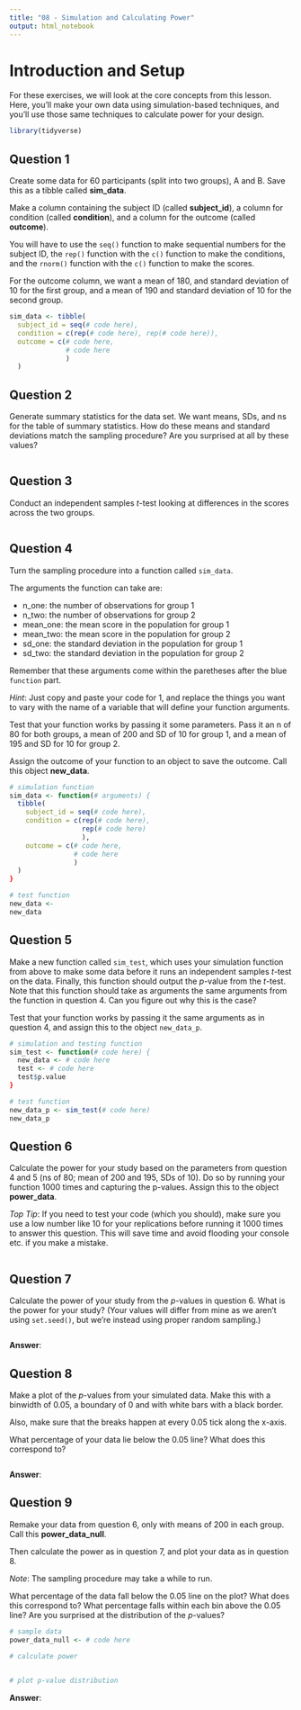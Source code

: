 ---
title: "08 - Simulation and Calculating Power"
output: html_notebook
---

# Introduction and Setup

For these exercises, we will look at the core concepts from this lesson. Here, you'll make your own data using simulation-based techniques, and you'll use those same techniques to calculate power for your design.

```{r 8_exercise_libraries, message=FALSE}
library(tidyverse)
```

## Question 1

Create some data for 60 participants (split into two groups), A and B. Save this as a tibble called **sim_data**. 

Make a column containing the subject ID (called **subject_id**), a column for condition (called **condition**), and a column for the outcome (called **outcome**). 

You will have to use the `seq()` function to make sequential numbers for the subject ID, the `rep()` function with the `c()` function to make the conditions, and the `rnorm()` function with the `c()` function to make the scores.

For the outcome column, we want a mean of 180, and standard deviation of 10 for the first group, and a mean of 190 and standard deviation of 10 for the second group.

```{r 8_question_one}
sim_data <- tibble(
  subject_id = seq(# code here),
  condition = c(rep(# code here), rep(# code here)),
  outcome = c(# code here, 
              # code here
              )
  )
```

## Question 2

Generate summary statistics for the data set. We want means, SDs, and ns for the table of summary statistics. How do these means and standard deviations match the sampling procedure? Are you surprised at all by these values?

```{r 8_question_two_a}

```

## Question 3

Conduct an independent samples *t*-test looking at differences in the scores across the two groups.

```{r 7_question_three}

```

## Question 4

Turn the sampling procedure into a function called `sim_data`. 

The arguments the function can take are:

- n_one: the number of observations for group 1
- n_two: the number of observations for group 2
- mean_one: the mean score in the population for group 1
- mean_two: the mean score in the population for group 2
- sd_one: the standard deviation in the population for group 1
- sd_two: the standard deviation in the population for group 2

Remember that these arguments come within the paretheses after the blue `function` part. 

*Hint*: Just copy and paste your code for 1, and replace the things you want to vary with the name of a variable that will define your function arguments.

Test that your function works by passing it some parameters. Pass it an n of 80 for both groups, a mean of 200 and SD of 10 for group 1, and a mean of 195 and SD for 10 for group 2. 

Assign the outcome of your function to an object to save the outcome. Call this object **new_data**.

```{r 8_question_four}
# simulation function
sim_data <- function(# arguments) {
  tibble(
    subject_id = seq(# code here),
    condition = c(rep(# code here), 
                  rep(# code here)
                  ),
    outcome = c(# code here, 
                # code here
                )
  )
}

# test function
new_data <- 
new_data
```

## Question 5

Make a new function called `sim_test`, which uses your simulation function from above to make some data before it runs an independent samples *t*-test on the data. Finally, this function should output the *p*-value from the *t*-test. Note that this function should take as arguments the same arguments from the function in question 4. Can you figure out why this is the case? 

Test that your function works by passing it the same arguments as in question 4, and assign this to the object `new_data_p`.

```{r 8_question_five}
# simulation and testing function
sim_test <- function(# code here) {
  new_data <- # code here
  test <- # code here
  test$p.value
}

# test function
new_data_p <- sim_test(# code here)
new_data_p
```

## Question 6

Calculate the power for your study based on the parameters from question 4 and 5 (ns of 80; mean of 200 and 195, SDs of 10). Do so by running your function 1000 times and capturing the p-values. Assign this to the object **power_data**.

*Top Tip*: If you need to test your code (which you should), make sure you use a low number like 10 for your replications before running it 1000 times to answer this question. This will save time and avoid flooding your console etc. if you make a mistake.

```{r 8_question_six}

```

## Question 7

Calculate the power of your study from the *p*-values in question 6. What is the power for your study? (Your values will differ from mine as we aren't using `set.seed()`, but we're instead using proper random sampling.)

```{r 8_question_seven}

```

**Answer**: 

## Question 8

Make a plot of the *p*-values from your simulated data. Make this with a binwidth of 0.05, a boundary of 0 and with white bars with a black border. 

Also, make sure that the breaks happen at every 0.05 tick along the x-axis.

What percentage of your data lie below the 0.05 line? What does this correspond to?

```{r 8_question_eight}

```

**Answer**: 

## Question 9

Remake your data from question 6, only with means of 200 in each group. Call this **power_data_null**. 

Then calculate the power as in question 7, and plot your data as in question 8. 

*Note*: The sampling procedure may take a while to run.

What percentage of the data fall below the 0.05 line on the plot? What does this correspond to? What percentage falls within each bin above the 0.05 line? Are you surprised at the distribution of the *p*-values?

```{r}
# sample data
power_data_null <- # code here

# calculate power
  

# plot p-value distribution

```

**Answer**: 